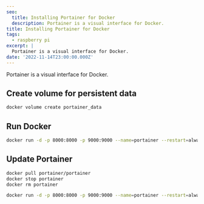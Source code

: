 ```yaml
---
seo:
  title: Installing Portainer for Docker
  description: Portainer is a visual interface for Docker.
title: Installing Portainer for Docker
tags:
  - raspberry pi
excerpt: |
  Portainer is a visual interface for Docker.
date: '2022-11-14T23:00:00.000Z'
---
```


Portainer is a visual interface for Docker.

## Create volume for persistent data

```bash
docker volume create portainer_data
```

## Run Docker

```bash
docker run -d -p 8000:8000 -p 9000:9000 --name=portainer --restart=always -v /var/run/docker.sock:/var/run/docker.sock -v portainer_data:/data portainer/portainer-ce
```

## Update Portainer

```bash
docker pull portainer/portainer
docker stop portainer
docker rm portainer

docker run -d -p 8000:8000 -p 9000:9000 --name=portainer --restart=always -v /var/run/docker.sock:/var/run/docker.sock -v portainer_data:/data portainer/portainer-ce
```

